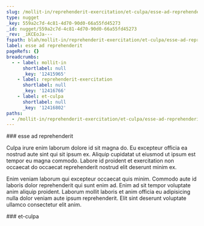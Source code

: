 ```yaml
---
slug: /mollit-in/reprehenderit-exercitation/et-culpa/esse-ad-reprehenderit
type: nugget
_key: 559a2c7d-4c81-4d70-90d0-66a55fd45273
_id: nugget/559a2c7d-4c81-4d70-90d0-66a55fd45273
_rev: _iKCEoJa---
fspath: blah/mollit-in/reprehenderit-exercitation/et-culpa/esse-ad-reprehenderit.md
label: esse ad reprehenderit
pageRefs: {}
breadcrumbs:
  - - label: mollit-in
      shortlabel: null
      _key: '12415965'
    - label: reprehenderit-exercitation
      shortlabel: null
      _key: '12416766'
    - label: et-culpa
      shortlabel: null
      _key: '12416802'
paths:
  - /mollit-in/reprehenderit-exercitation/et-culpa/esse-ad-reprehenderit
---
```


<NuggetArea>
<Nugget slug="/mollit-in/reprehenderit-exercitation/et-culpa/esse-ad-reprehenderit" type="nugget" _key="559a2c7d-4c81-4d70-90d0-66a55fd45273" _id="nugget/559a2c7d-4c81-4d70-90d0-66a55fd45273" _rev="_iKCEoJa---" fspath="blah/mollit-in/reprehenderit-exercitation/et-culpa/esse-ad-reprehenderit.md" label="esse ad reprehenderit" paths="/mollit-in/reprehenderit-exercitation/et-culpa/esse-ad-reprehenderit">
<NuggetBody>
### esse ad reprehenderit

Culpa irure enim laborum dolore id sit magna do. Eu excepteur officia ea nostrud aute sint qui sit ipsum ex. Aliquip cupidatat ut eiusmod ut ipsum est tempor eu magna commodo. Labore id proident et exercitation non occaecat do occaecat reprehenderit nostrud elit deserunt minim ex.

Enim veniam laborum qui excepteur occaecat quis minim. Commodo aute id laboris dolor reprehenderit qui sunt enim ad. Enim ad sit tempor voluptate anim aliquip proident. Laborum mollit laboris et anim officia eu adipisicing nulla dolor veniam aute ipsum reprehenderit. Elit sint deserunt voluptate ullamco consectetur elit anim.

</NuggetBody>
<Breadcrumbs>
<Crumbs>
<Crumb _key="12415965" label="mollit-in" /><Crumb _key="12416766" label="reprehenderit-exercitation" /><Crumb _key="12416802" label="et-culpa" />
</Crumbs>
</Breadcrumbs>
</Nugget>

<NuggetsInbound>
</NuggetsInbound>
<NuggetsOutbound>
</NuggetsOutbound>
</NuggetArea>
<PassagesInbound>
<Passage direction="inbound" type="passage" _key="12416802" _id="passage/12416802" _rev="_iKCEoJW--A" label="et-culpa" passage="et-culpa" fspath="blah/mollit-in/reprehenderit-exercitation/et-culpa" paths="/mollit-in/reprehenderit-exercitation/et-culpa" slug="/mollit-in/reprehenderit-exercitation/et-culpa">
<NuggetBody>
### et-culpa

</NuggetBody>
<Breadcrumbs>
<Crumbs>
<Crumb _key="12415965" label="mollit-in" /><Crumb _key="12416766" label="reprehenderit-exercitation" />
</Crumbs>
</Breadcrumbs>
</Passage>

</PassagesInbound>
<PassagesOutbound>
</PassagesOutbound>
